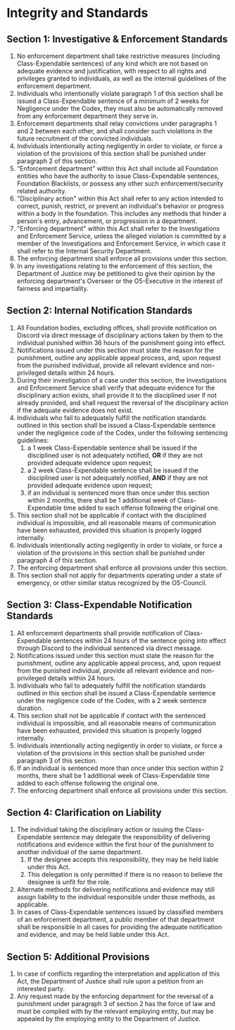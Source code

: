 # Integrity and Standards

## Section 1: Investigative & Enforcement Standards

1. No enforcement department shall take restrictive measures (including Class-Expendable sentences) of any kind which are not based on adequate evidence and justification, with respect to all rights and privileges granted to individuals, as well as the internal guidelines of the enforcement department.
2. Individuals who intentionally violate paragraph 1 of this section shall be issued a Class-Expendable sentence of a minimum of 2 weeks for Negligence under the Codex, they must also be automatically removed from any enforcement department they serve in.
3. Enforcement departments shall relay convictions under paragraphs 1 and 2 between each other, and shall consider such violations in the future recruitment of the convicted individuals.
4. Individuals intentionally acting negligently in order to violate, or force a violation of the provisions of this section shall be punished under paragraph 2 of this section.
5. “Enforcement department” within this Act shall include all Foundation entities who have the authority to issue Class-Expendable sentences, Foundation Blacklists, or possess any other such enforcement/security related authority.
5. "Disciplinary action" within this Act shall refer to any action intended to correct, punish, restrict, or prevent an individual's behavior or progress within a body in the foundation. This includes any methods that hinder a person's entry, advancement, or progression in a department.
6. "Enforcing department" within this Act shall refer to the Investigations and Enforcement Service, unless the alleged violation is committed by a member of the Investigations and Enforcement Service, in which case it shall refer to the Internal Security Department.
7. The enforcing department shall enforce all provisions under this section.
8. In any investigations relating to the enforcement of this section, the Department of Justice may be petitioned to give their opinion by the enforcing department's Overseer or the O5-Executive in the interest of fairness and impartiality.

## Section 2: Internal Notification Standards

1. All Foundation bodies, excluding offices, shall provide notification on Discord via direct message of disciplinary actions taken by them to the individual punished within 36 hours of the punishment going into effect.
2. Notifications issued under this section must state the reason for the punishment, outline any applicable appeal process, and, upon request from the punished individual, provide all relevant evidence and non-privileged details within 24 hours.
3. During their investigation of a case under this section, the Investigations and Enforcement Service shall verify that adequate evidence for the disciplinary action exists, shall provide it to the disciplined user if not already provided, and shall request the reversal of the disciplinary action if the adequate evidence does not exist.
4. Individuals who fail to adequately fulfill the notification standards outlined in this section shall be issued a Class-Expendable sentence under the negligence code of the Codex, under the following sentencing guidelines:
    1. a 1 week Class-Expendable sentence shall be issued if the disciplined user is not adequately notified, **OR** if they are not provided adequate evidence upon request;
    2. a 2 week Class-Expendable sentence shall be issued if the disciplined user is not adequately notified, **AND** if they are not provided adequate evidence upon request;
    3. if an individual is sentenced more than once under this section within 2 months, there shall be 1 additional week of Class-Expendable time added to each offense following the original one.
5. This section shall not be applicable if contact with the disciplined individual is impossible, and all reasonable means of communication have been exhausted, provided this situation is properly logged internally.
6. Individuals intentionally acting negligently in order to violate, or force a violation of the provisions in this section shall be punished under paragraph 4 of this section.
7. The enforcing department shall enforce all provisions under this section.
8. This section shall not apply for departments operating under a state of emergency, or other similar status recognized by the O5-Council.

## Section 3: Class-Expendable Notification Standards

1. All enforcement departments shall provide notification of Class-Expendable sentences within 24 hours of the sentence going into effect through Discord to the individual sentenced via direct message.
2. Notifications issued under this section must state the reason for the punishment, outline any applicable appeal process, and, upon request from the punished individual, provide all relevant evidence and non-privileged details within 24 hours.
3. Individuals who fail to adequately fulfill the notification standards outlined in this section shall be issued a Class-Expendable sentence under the negligence code of the Codex, with a 2 week sentence duration.
4. This section shall not be applicable if contact with the sentenced individual is impossible, and all reasonable means of communication have been exhausted, provided this situation is properly logged internally.
5. Individuals intentionally acting negligently in order to violate, or force a violation of the provisions in this section shall be punished under paragraph 3 of this section.
6. If an individual is sentenced more than once under this section within 2 months, there shall be 1 additional week of Class-Expendable time added to each offense following the original one.
7. The enforcing department shall enforce all provisions under this section.

## Section 4: Clarification on Liability

1. The individual taking the disciplinary action or issuing the Class-Expendable sentence may delegate the responsibility of delivering notifications and evidence within the first hour of the punishment to another individual of the same department.
    1. If the designee accepts this responsibility, they may be held liable under this Act.
    2. This delegation is only permitted if there is no reason to believe the designee is unfit for the role.
2. Alternate methods for delivering notifications and evidence may still assign liability to the individual responsible under those methods, as applicable.
3. In cases of Class-Expendable sentences issued by classified members of an enforcement department, a public member of that department shall be responsible in all cases for providing the adequate notification and evidence, and may be held liable under this Act.

## Section 5: Additional Provisions

1. In case of conflicts regarding the interpretation and application of this Act, the Department of Justice shall rule upon a petition from an interested party.
2. Any request made by the enforcing department for the reversal of a punishment under paragraph 3 of section 2 has the force of law and must be complied with by the relevant employing entity, but may be appealed by the employing entity to the Department of Justice.